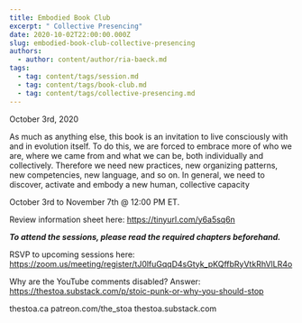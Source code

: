 ```yaml
---
title: Embodied Book Club
excerpt: " Collective Presencing"
date: 2020-10-02T22:00:00.000Z
slug: embodied-book-club-collective-presencing
authors:
  - author: content/author/ria-baeck.md
tags:
  - tag: content/tags/session.md
  - tag: content/tags/book-club.md
  - tag: content/tags/collective-presencing.md
---
```


October 3rd, 2020

As much as anything else, this book is an invitation to live consciously with and in evolution itself. To do this, we are forced to embrace more of who we are, where we came from and what we can be, both individually and collectively. Therefore we need new practices, new organizing patterns, new competencies, new language, and so on. In general, we need to discover, activate and embody a new human, collective capacity

October 3rd to November 7th @ 12:00 PM ET.

Review information sheet here: https://tinyurl.com/y6a5sq6n

***To attend the sessions, please read the required chapters beforehand.***

RSVP to upcoming sessions here: https://zoom.us/meeting/register/tJ0lfuGqqD4sGtyk_pKQffbRyVtkRhVlLR4o

Why are the YouTube comments disabled? Answer: https://thestoa.substack.com/p/stoic-punk-or-why-you-should-stop

thestoa.ca
patreon.com/the_stoa
thestoa.substack.com
